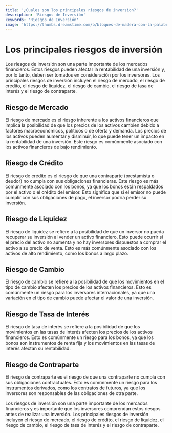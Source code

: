 ```yaml
---
title: '¿Cuales son los principales riesgos de inversion?'
description: 'Riesgos de Inversión'
keywords: 'Riesgos de Inversión'
image: 'https://thumbs.dreamstime.com/b/bloques-de-madera-con-la-palabra-riesgo-y-una-casa-en-miniatura-bolsa-dinero-riesgos-inversi%C3%B3n-inmobiliaria-inversiones-riesgosas-172243216.jpg'
---
```




# Los principales riesgos de inversión

Los riesgos de inversión son una parte importante de los mercados financieros. Estos riesgos pueden afectar la rentabilidad de una inversión y, por lo tanto, deben ser tomados en consideración por los inversores. Los principales riesgos de inversión incluyen el riesgo de mercado, el riesgo de crédito, el riesgo de liquidez, el riesgo de cambio, el riesgo de tasa de interés y el riesgo de contraparte.

<ImageAdd source="https://thumbs.dreamstime.com/b/inspiraci%C3%B3n-que-muestra-el-riesgo-de-inversi%C3%B3n-signo-palabra-para-potenciales-p%C3%A9rdidas-financieras-inherentes-una-decisi%C3%B3n-228278380.jpg"/>

## Riesgo de Mercado

El riesgo de mercado es el riesgo inherente a los activos financieros que implica la posibilidad de que los precios de los activos cambien debido a factores macroeconómicos, políticos o de oferta y demanda. Los precios de los activos pueden aumentar y disminuir, lo que puede tener un impacto en la rentabilidad de una inversión. Este riesgo es comúnmente asociado con los activos financieros de bajo rendimiento.

<ImageAdd source="https://img.lovepik.com/photo/40129/7186.jpg_wh860.jpg"/>

## Riesgo de Crédito

El riesgo de crédito es el riesgo de que una contraparte (prestamista o deudor) no cumpla con sus obligaciones financieras. Este riesgo es más comúnmente asociado con los bonos, ya que los bonos están respaldados por el activo o el crédito del emisor. Esto significa que si el emisor no puede cumplir con sus obligaciones de pago, el inversor podría perder su inversión.

<ImageAdd source="https://solunion.com/wp-content/uploads/2021/04/riesgo-de-credito.png"/>

## Riesgo de Liquidez

El riesgo de liquidez se refiere a la posibilidad de que un inversor no pueda recuperar su inversión al vender un activo financiero. Esto puede ocurrir si el precio del activo no aumenta y no hay inversores dispuestos a comprar el activo a su precio de venta. Esto es más comúnmente asociado con los activos de alto rendimiento, como los bonos a largo plazo.

<ImageAdd source="https://egade.tec.mx/sites/default/files/styles/scale_crop_670x433/public/2019-11/tormenta-capas_baja.jpg?h=1c2f1de1&itok=4XSq_4Fh"/>

## Riesgo de Cambio

El riesgo de cambio se refiere a la posibilidad de que los movimientos en el tipo de cambio afecten los precios de los activos financieros. Esto es comúnmente un riesgo para los inversores internacionales, ya que una variación en el tipo de cambio puede afectar el valor de una inversión.

<ImageAdd source="https://pbs.twimg.com/media/DrabHDoX0AAshAq.jpg"/>

## Riesgo de Tasa de Interés

El riesgo de tasa de interés se refiere a la posibilidad de que los movimientos en las tasas de interés afecten los precios de los activos financieros. Esto es comúnmente un riesgo para los bonos, ya que los bonos son instrumentos de renta fija y los movimientos en las tasas de interés afectan su rentabilidad.

<ImageAdd source="https://thumbs.dreamstime.com/b/gr%C3%A1fica-de-escalamiento-la-pila-monedas-con-flecha-roja-e-icono-porcentaje-gesti%C3%B3n-riesgos-financiera-y-del-inversi%C3%B3n-tasas-173677413.jpg"/>

## Riesgo de Contraparte

El riesgo de contraparte es el riesgo de que una contraparte no cumpla con sus obligaciones contractuales. Esto es comúnmente un riesgo para los instrumentos derivados, como los contratos de futuros, ya que los inversores son responsables de las obligaciones de otra parte.

<ImageAdd source="https://www2.deloitte.com/content/dam/html/es/common-img/Deloitte-ES-IMG-estrategia-riesgo-contraparte-1.png"/>

Los riesgos de inversión son una parte importante de los mercados financieros y es importante que los inversores comprendan estos riesgos antes de realizar una inversión. Los principales riesgos de inversión incluyen el riesgo de mercado, el riesgo de crédito, el riesgo de liquidez, el riesgo de cambio, el riesgo de tasa de interés y el riesgo de contraparte.